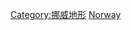{{Commons cat|Mountain ranges of Norway}}

[[Category:挪威地形|Category:挪威地形]]
[[Category:欧洲各国山脉|Norway]]